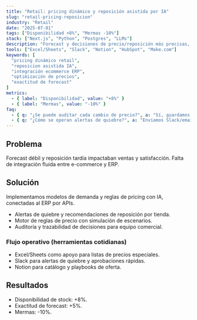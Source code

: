```yaml
---
title: "Retail: pricing dinámico y reposición asistida por IA"
slug: "retail-pricing-reposicion"
industry: "Retail"
date: "2025-07-01"
tags: ["Disponibilidad +8%", "Mermas -10%"]
stack: ["Next.js", "Python", "Postgres", "LLMs"]
description: "Forecast y decisiones de precio/reposición más precisas, integradas al ERP."
tools: ["Excel/Sheets", "Slack", "Notion", "HubSpot", "Make.com"]
keywords: [
  "pricing dinámico retail",
  "reposicion asistida IA",
  "integración ecommerce ERP",
  "optimización de precios",
  "exactitud de forecast"
]
metrics:
  - { label: "Disponibilidad", value: "+8%" }
  - { label: "Mermas", value: "-10%" }
faq:
  - { q: "¿Se puede auditar cada cambio de precio?", a: "Sí, guardamos racional y fuente de datos por decisión." }
  - { q: "¿Cómo se operan alertas de quiebre?", a: "Enviamos Slack/email y sugerimos reposición por tienda." }
---
```


## Problema
Forecast débil y reposición tardía impactaban ventas y satisfacción. Falta de integración fluida entre e-commerce y ERP.

## Solución
Implementamos modelos de demanda y reglas de pricing con IA, conectadas al ERP por APIs.

- Alertas de quiebre y recomendaciones de reposición por tienda.
- Motor de reglas de precio con simulación de escenarios.
- Auditoría y trazabilidad de decisiones para equipo comercial.

### Flujo operativo (herramientas cotidianas)

- Excel/Sheets como apoyo para listas de precios especiales.
- Slack para alertas de quiebre y aprobaciones rápidas.
- Notion para catálogo y playbooks de oferta.

## Resultados
- Disponibilidad de stock: +8%.
- Exactitud de forecast: +5%.
- Mermas: -10%.


